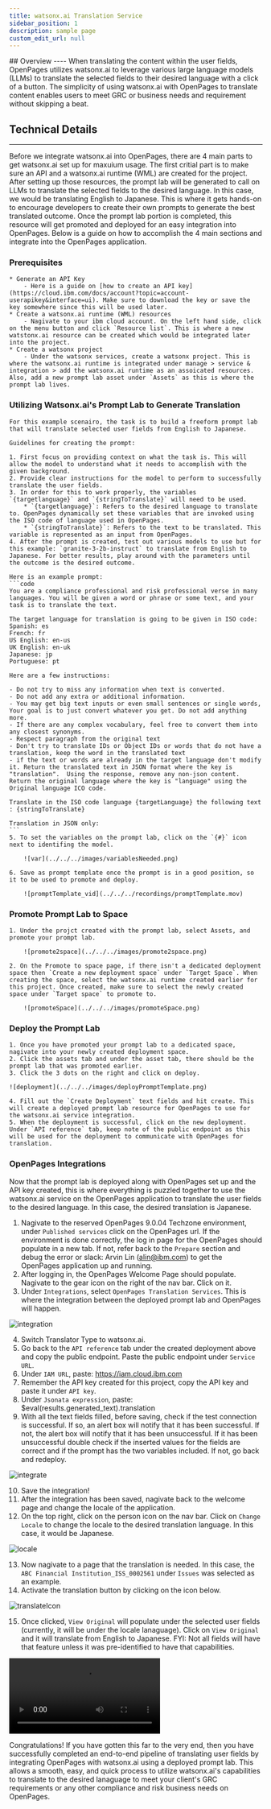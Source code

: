 ```yaml
---
title: watsonx.ai Translation Service
sidebar_position: 1
description: sample page
custom_edit_url: null
---
```

<div style={{ borderBottom: '1px solid #000', marginTop: '20px', marginBottom: '20px' }}></div>
## Overview
----
When translating the content within the user fields, OpenPages utilizes watsonx.ai to leverage various large language models (LLMs) to translate the selected fields to their desired language with a click of a button. The simplicity of using watsonx.ai with OpenPages to translate content enables users to meet GRC or business needs and requirement without skipping a beat. 

## Technical Details
----
Before we integrate watsonx.ai into OpenPages, there are 4 main parts to get watsonx.ai set up for maxuium usage. The first critial part is to make sure an API and a watsonx.ai runtime (WML) are created for the project. After setting up those resources, the prompt lab will be generated to call on LLMs to translate the selected fields to the desired language. In this case, we would be translating English to Japanese. This is where it gets hands-on to encourage developers to create their own prompts to generate the best translated outcome. Once the prompt lab portion is completed, this resource will get promoted and deployed for an easy integration into OpenPages. Below is a guide on how to accomplish the 4 main sections and integrate into the OpenPages application.

### **Prerequisites**
    * Generate an API Key
        - Here is a guide on [how to create an API key](https://cloud.ibm.com/docs/account?topic=account-userapikey&interface=ui). Make sure to download the key or save the key somewhere since this will be used later. 
    * Create a watsonx.ai runtime (WML) resources
        - Nagivate to your ibm cloud account. On the left hand side, click on the menu button and click `Resource list`. This is where a new watstonx.ai resource can be created which would be integrated later into the project.
    * Create a watsonx project
        - Under the watsonx services, create a watsonx project. This is where the watsonx.ai runtime is integrated under manage > service & integration > add the watsonx.ai runtime as an assoicated resources. Also, add a new prompt lab asset under `Assets` as this is where the prompt lab lives. 

### **Utilizing Watsonx.ai's Prompt Lab to Generate Translation**

    For this example scenairo, the task is to build a freeform prompt lab that will translate selected user fields from English to Japanese. 

    Guidelines for creating the prompt:
   
    1. First focus on providing context on what the task is. This will allow the model to understand what it needs to accomplish with the given background.
    2. Provide clear instructions for the model to perform to successfully translate the user fields. 
    3. In order for this to work properly, the variables `{targetlanguage}` and `{stringToTranslate}` will need to be used. 
        * `{targetlanguage}`: Refers to the desired language to translate to. OpenPages dynamically set these variables that are invoked using the ISO code of language used in OpenPages.
        * `{stringToTranslate}`: Refers to the text to be translated. This variable is represented as an input from OpenPages. 
    4. After the prompt is created, test out various models to use but for this example: `granite-3-2b-instruct` to translate from English to Japanese. For better results, play around with the parameters until the outcome is the desired outcome. 

    Here is an example prompt:
    ```code
    You are a compliance professional and risk professional verse in many languages. You will be given a word or phrase or some text, and your task is to translate the text.

    The target language for translation is going to be given in ISO code:
    Spanish: es
    French: fr
    US English: en-us
    UK English: en-uk
    Japanese: jp
    Portuguese: pt

    Here are a few instructions:

    - Do not try to miss any information when text is converted.
    - Do not add any extra or additional information.
    - You may get big text inputs or even small sentences or single words, Your goal is to just convert whatever you get. Do not add anything more.
    - If there are any complex vocabulary, feel free to convert them into any closest synonyms.
    - Respect paragraph from the original text
    - Don't try to translate IDs or Object IDs or words that do not have a translation, keep the word in the translated text
    - if the text or words are already in the target language don't modify it. Return the translated text in JSON format where the key is "translation".  Using the response, remove any non-json content. Return the original language where the key is "language" using the Original language ICO code.

    Translate in the ISO code language {targetLanguage} the following text : {stringToTranslate}

    Translation in JSON only: 
    ```
    5. To set the variables on the prompt lab, click on the `{#}` icon next to identifing the model. 

        ![var](../../../images/variablesNeeded.png) 

    6. Save as prompt template once the prompt is in a good position, so it to be used to promote and deploy.

        ![promptTemplate_vid](../../../recordings/promptTemplate.mov)

### **Promote Prompt Lab to Space**
    1. Under the projct created with the prompt lab, select Assets, and promote your prompt lab.
        
        ![promote2space](../../../images/promote2space.png)
    
    2. On the Promote to space page, if there isn't a dedicated deployment space then `Create a new deployment space` under `Target Space`. When creating the space, select the watsonx.ai runtime created earlier for this project. Once created, make sure to select the newly created space under `Target space` to promote to. 
        
        ![promoteSpace](../../../images/promoteSpace.png)

### **Deploy the Prompt Lab**
    1. Once you have promoted your prompt lab to a dedicated space, nagivate into your newly created deployment space.
    2. Click the assets tab and under the asset tab, there should be the prompt lab that was promoted earlier. 
    3. Click the 3 dots on the right and click on deploy.

    ![deployment](../../../images/deployPromptTemplate.png)

    4. Fill out the `Create Deployment` text fields and hit create. This will create a deployed prompt lab resource for OpenPages to use for the watsonx.ai service integration. 
    5. When the deployment is successful, click on the new deployment. Under `API reference` tab, keep note of the public endpoint as this will be used for the deployment to communicate with OpenPages for translation. 

### **OpenPages Integrations**

Now that the prompt lab is deployed along with OpenPages set up and the API key created, this is where everything is puzzled together to use the watsonx.ai service on the OpenPages application to translate the user fields to the desired language. In this case, the desired translation is Japanese. 
1. Nagivate to the reserved OpenPages 9.0.04 Techzone environment, under `Published services` click on the OpenPages url. If the environment is done correctly, the log in page for the OpenPages should populate in a new tab. If not, refer back to the `Prepare` section and debug the error or slack: Arvin Lin (alin@ibm.com) to get the OpenPages application up and running. 
2. After logging in, the OpenPages Welcome Page should populate. Nagivate to the gear icon on the right of the nav bar. Click on it. 
3. Under `Integrations`, select `OpenPages Translation Services`. This is where the integration between the deployed prompt lab and OpenPages will happen.

![integration](../../../images/navigate2OPTranslationServices.png)

4. Switch Translator Type to watsonx.ai. 
5. Go back to the `API reference` tab under the created deployment above and copy the public endpoint. Paste the public endpoint under `Service URL`. 
6. Under `IAM URL`, paste: https://iam.cloud.ibm.com
7. Remember the API key created for this project, copy the API key and paste it under `API key`.
8. Under `Jsonata expression`, paste: $eval(results.generated_text).translation
9. With all the text fields filled, before saving, check if the test connection is successful. If so, an alert box will notify that it has been successful. If not, the alert box will notify that it has been unsuccessful. If it has been unsuccessful double check if the inserted values for the fields are correct and if the prompt has the two variables included. If not, go back and redeploy. 

![integrate](../../../images/watsonx.ai_integrations_input.png)

10. Save the integration!
11. After the integration has been saved, nagivate back to the welcome page and change the locale of the application. 
12. On the top right, click on the person icon on the nav bar. Click on `Change Locale` to change the locale to the desired translation language. In this case, it would be Japanese.

![locale](../../../images/changeLocale.png)

13. Now nagivate to a page that the translation is needed. In this case, the `ABC Financial Institution_ISS_0002561` under `Issues` was selected as an example. 
14. Activate the translation button by clicking on the icon below.  

![translateIcon](../../../images/toggleTranslator.png)

15. Once clicked, `View Original` will populate under the selected user fields (currently, it will be under the locale lanaguage). Click on `View Original` and it will translate from English to Japanese. FYI: Not all fields will have that feature unless it was pre-identified to have that capabilities. 

![translated](../../../recordings/viewTranslation.mov)

Congratulations! If you have gotten this far to the very end, then you have successfully completed an end-to-end pipeline of translating user fields by integrating OpenPages with watsonx.ai using a deployed prompt lab. This allows a smooth, easy, and quick process to utilize watsonx.ai's capabilities to translate to the desired lanaguage to meet your client's GRC requirements or any other compliance and risk business needs on OpenPages.